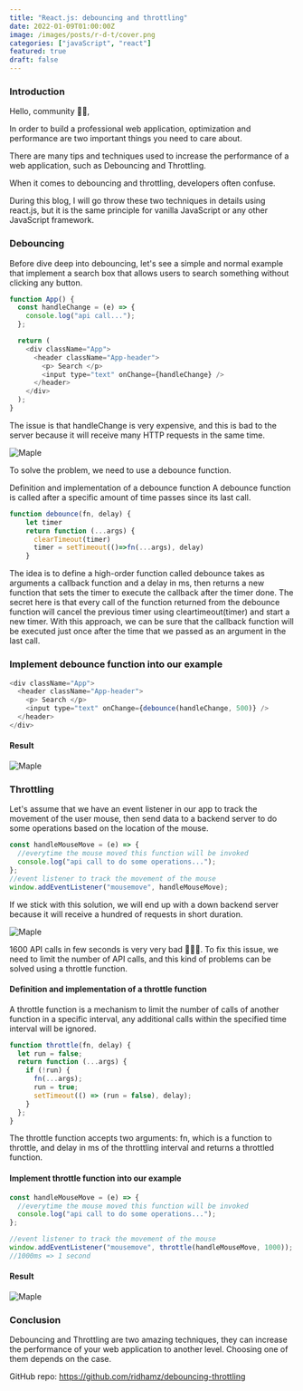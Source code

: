 ```yaml
---
title: "React.js: debouncing and throttling"
date: 2022-01-09T01:00:00Z
image: /images/posts/r-d-t/cover.png
categories: ["javaScript", "react"]
featured: true
draft: false
---
```


### Introduction

Hello, community 🙌🏻,

In order to build a professional web application, optimization and performance are two important things you need to care about.

There are many tips and techniques used to increase the performance of a web application, such as Debouncing and Throttling.

When it comes to debouncing and throttling, developers often confuse.

During this blog, I will go throw these two techniques in details using react.js, but it is the same principle for vanilla JavaScript or any other JavaScript framework.

### Debouncing

Before dive deep into debouncing, let's see a simple and normal example that implement a search box that allows users to search something without clicking any button.

```js
function App() {
  const handleChange = (e) => {
    console.log("api call...");
  };

  return (
    <div className="App">
      <header className="App-header">
        <p> Search </p>
        <input type="text" onChange={handleChange} />
      </header>
    </div>
  );
}
```

The issue is that handleChange is very expensive, and this is bad to the server because it will receive many HTTP requests in the same time.

![Maple](/images/posts/r-d-t/0.gif)

To solve the problem, we need to use a debounce function.

Definition and implementation of a debounce function
A debounce function is called after a specific amount of time passes since its last call.

```js
function debounce(fn, delay) {
    let timer
    return function (...args) {
      clearTimeout(timer)
      timer = setTimeout(()=>fn(...args), delay)
    }
```

The idea is to define a high-order function called debounce takes as arguments a callback function and a delay in ms, then returns a new function that sets the timer to execute the callback after the timer done.
The secret here is that every call of the function returned from the debounce function will cancel the previous timer using cleartimeout(timer) and start a new timer.
With this approach, we can be sure that the callback function will be executed just once after the time that we passed as an argument in the last call.

### Implement debounce function into our example

```js
<div className="App">
  <header className="App-header">
    <p> Search </p>
    <input type="text" onChange={debounce(handleChange, 500)} />
  </header>
</div>
```

#### Result

![Maple](/images/posts/r-d-t/1.gif)

### Throttling

Let's assume that we have an event listener in our app to track the movement of the user mouse, then send data to a backend server to do some operations based on the location of the mouse.

```js
const handleMouseMove = (e) => {
  //everytime the mouse moved this function will be invoked
  console.log("api call to do some operations...");
};
//event listener to track the movement of the mouse
window.addEventListener("mousemove", handleMouseMove);
```

If we stick with this solution, we will end up with a down backend server because it will receive a hundred of requests in short duration.

![Maple](/images/posts/r-d-t/2.gif)

1600 API calls in few seconds is very very bad 📛📛📛.
To fix this issue, we need to limit the number of API calls, and this kind of problems can be solved using a throttle function.

#### Definition and implementation of a throttle function

A throttle function is a mechanism to limit the number of calls of another function in a specific interval, any additional calls within the specified time interval will be ignored.

```js
function throttle(fn, delay) {
  let run = false;
  return function (...args) {
    if (!run) {
      fn(...args);
      run = true;
      setTimeout(() => (run = false), delay);
    }
  };
}
```

The throttle function accepts two arguments: fn, which is a function to throttle, and delay in ms of the throttling interval and returns a throttled function.

#### Implement throttle function into our example

```js
const handleMouseMove = (e) => {
  //everytime the mouse moved this function will be invoked
  console.log("api call to do some operations...");
};

//event listener to track the movement of the mouse
window.addEventListener("mousemove", throttle(handleMouseMove, 1000));
//1000ms => 1 second
```

#### Result

![Maple](/images/posts/r-d-t/3.gif)

### Conclusion

Debouncing and Throttling are two amazing techniques, they can increase the performance of your web application to another level.
Choosing one of them depends on the case.

GitHub repo: https://github.com/ridhamz/debouncing-throttling
